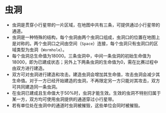 # 虫洞

- 虫洞是贯穿小行星带的一片区域，在地图中共有三条，可提供通过小行星带的通道。
- 虫洞是一种特殊的结构，每个虫洞由两个虫洞口组成，虫洞口的位置在地图上是对称的。两个虫洞口之间由空间（`Space`）连接，每个虫洞只有虫洞口的区域类型为虫洞（`Wormhole`）。
- 每个虫洞总生命值为18000。三条虫洞中，中间一条虫洞的初始生命值为18000，即为已建成状态；另外上下两条虫洞的生命值为0，需在比赛过程中由双方进行建造。
- 双方可对虫洞进行建造和攻击。建造虫洞会增加其生命值，攻击虫洞会减少其生命值。对于一方已经开始建造的虫洞，不再限定另一方只能对其攻击，双方可共同建造同一条虫洞。
- 在虫洞已建成且生命值大于50%时，虫洞才能生效。生效的虫洞不特别归属于某一方，双方均可使用虫洞提供的通道穿过小行星带。
- 若有单位处在虫洞中的通道时虫洞被摧毁，这些单位会同时被摧毁。